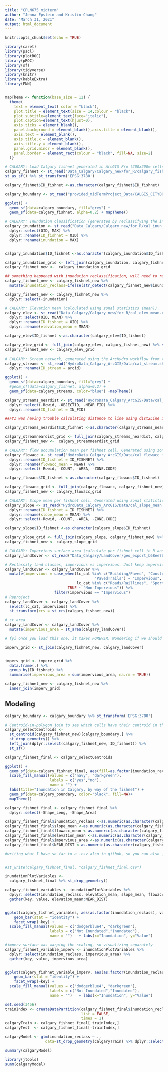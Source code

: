 ```yaml
---
title: "CPLN675_midterm"
author: "Jenna Epstein and Kristin Chang"
date: "March 31, 2021"
output: html_document
---
```


```r
knitr::opts_chunk$set(echo = TRUE)

library(caret)
library(pscl)
library(plotROC)
library(pROC)
library(sf)
library(tidyverse)
library(knitr)
library(kableExtra)
library(FNN)


mapTheme <- function(base_size = 12) {
  theme(
    text = element_text( color = "black"),
    plot.title = element_text(size = 14,colour = "black"),
    plot.subtitle=element_text(face="italic"),
    plot.caption=element_text(hjust=0),
    axis.ticks = element_blank(),
    panel.background = element_blank(),axis.title = element_blank(),
    axis.text = element_blank(),
    axis.title.x = element_blank(),
    axis.title.y = element_blank(),
    panel.grid.minor = element_blank(),
    panel.border = element_rect(colour = "black", fill=NA, size=2)
  )}

```

```r
# CALGARY: Load Calgary fishnet generated in ArcGIS Pro (200x200m cells).
calgary_fishnet <- st_read("Data_Calgary/Calgary_new/for_R/calgary_fishnet.shp") %>%
st_as_sf() %>% st_transform('EPSG:3780')

calgary_fishnet$ID_fishnet <-as.character(calgary_fishnet$ID_fishnet)

```


```r
calgary_boundary <- st_read("provided_midTermProject_Data/CALGIS_CITYBOUND_LIMIT/CALGIS_CITYBOUND_LIMIT.shp")
```


```r
ggplot() +
  geom_sf(data=calgary_boundary, fill="grey") +
  geom_sf(data=calgary_fishnet, alpha=0.2) + mapTheme()

```

```r
# CALGARY: Inundation classification (generated by reclassifying the initial inundation raster, and calculated using zonal statistics (maximum)).
calgary_inundation <- st_read("Data_Calgary/Calgary_new/for_R/cal_inun_max.xls") %>%
  dplyr::select(OID, MAX) %>%
  dplyr::rename(ID_fishnet = OID) %>%
  dplyr::rename(inundation = MAX)


calgary_inundation$ID_fishnet <-as.character(calgary_inundation$ID_fishnet)

calgary_inundation_grid <- left_join(calgary_inundation, calgary_fishnet) %>% st_as_sf()
calgary_fishnet_new <-  calgary_inundation_grid

## something happened with inundation reclassification, will need to redo it in arcgis pro. for now, I'll reclassify here
calgary_fishnet_new <- calgary_fishnet_new %>%
  mutate(inundation_reclass=ifelse(str_detect(calgary_fishnet_new$inundation, "2"), "1", "0"))

calgary_fishnet_new <- calgary_fishnet_new %>%
  dplyr::select(-inundation)

```


```r
# CALGARY: Elevation mean (calculated using zonal statistics (mean)).
calgary_elev <- st_read("Data_Calgary/Calgary_new/for_R/cal_elev_mean.xls") %>%
  dplyr::select(OID, MEAN) %>%
  dplyr::rename(ID_fishnet = OID) %>%
  dplyr::rename(elevation_mean = MEAN)

calgary_elev$ID_fishnet <-as.character(calgary_elev$ID_fishnet)

calgary_elev_grid <- full_join(calgary_elev, calgary_fishnet_new) %>% st_as_sf()
calgary_fishnet_new <- calgary_elev_grid


```

```r
# CALGARY: Stream network, generated using the ArcHydro workflow from the week4 lab in ArcGIS Pro.
calgary_streams <- st_read("HydroData_Calgary_ArcGIS/Data/cal_stream.shp") %>%
  dplyr::rename(ID_stream = arcid) 

```

```r
ggplot() +
  geom_sf(data=calgary_boundary, fill="grey") +
  #geom_sf(data=calgary_fishnet, alpha=0.2) + 
  geom_sf(data=calgary_streams, color="blue") +mapTheme()
```

```r
calgary_streams_neardist <- st_read("HydroData_Calgary_ArcGIS/Data/cal_stream_neardist.xls")  %>%
  dplyr::select(-Rowid, -OBJECTID, -NEAR_FID) %>%
  dplyr::rename(ID_fishnet = IN_FID)

##FYI was having trouble calculating distance to line using dist2Line in geosphere package in R, so decided to use the generate near table in ArcGIS to calculate from fishnet to stream. I have no idea if it used the centroid, though.

calgary_streams_neardist$ID_fishnet <-as.character(calgary_streams_neardist$ID_fishnet)

calgary_streamneardist_grid <- full_join(calgary_streams_neardist, calgary_fishnet_new) %>% st_as_sf()
calgary_fishnet_new <-  calgary_streamneardist_grid

```

```r
# CALGARY: flow accumulation mean per fishnet cell. Generated using zonal statistics (mean).
calgary_flowacc <- st_read("HydroData_Calgary_ArcGIS/Data/cal_flowacc_mean.xls") %>%
  dplyr::rename(ID_fishnet = ID_FISHNET) %>%
  dplyr::rename(flowacc_mean = MEAN) %>%
  dplyr::select(-Rowid, -COUNT, -AREA, -ZONE.CODE)

calgary_flowacc$ID_fishnet <-as.character(calgary_flowacc$ID_fishnet)

calgary_flowacc_grid <- full_join(calgary_flowacc, calgary_fishnet_new) %>%st_as_sf()
calgary_fishnet_new <- calgary_flowacc_grid 

```

```r
# CALGARY: Slope mean per fishnet cell. Generated using zonal statistics (mean).
calgary_slope <- st_read("HydroData_Calgary_ArcGIS/Data/cal_slope_mean.xls") %>%
  dplyr::rename(ID_fishnet = ID_FISHNET) %>%
  dplyr::rename(slope_mean = MEAN) %>%
  dplyr::select(-Rowid, -COUNT, -AREA, -ZONE.CODE)

calgary_slope$ID_fishnet <-as.character(calgary_slope$ID_fishnet)

calgary_slope_grid <- full_join(calgary_slope, calgary_fishnet_new) %>% st_as_sf()
calgary_fishnet_new <- calgary_slope_grid

```

```r
# CALGARY: Impervious surface area (calculate per fishnet cell in R and prep to join to fishnet later). FYI THIS IS A MASSIVE FILE AND GITHUB IS YELLING AT ME AND CAN'T LOAD IT, SO I ZIPPED IT UP AND YOU'LL NEED TO SAVE IT LOCALLY
calgary_landCover <- st_read("Data_Calgary/LandCover/geo_export_b68ee7b7-76c0-4bf4-96d2-02b12a13fe5f.shp")

# Reclassify land classes, impervious vs impervious. Just keep impervious.
calgary_landCover <- calgary_landCover %>% 
  mutate(impervious = case_when(lc_cat %in% c("Building/Paved", "Construction",
                                        "PavedTrails") ~ "Impervious",
                                lc_cat %in% c("Roads/Raillines", "SportFacility") ~ "Impervious",
                            TRUE ~ "Non-Impervious")) %>% 
                      filter(impervious == "Impervious")
# Reproject
calgary_landCover <- calgary_landCover %>% 
  select(lc_cat, impervious) %>% 
  st_transform(crs = st_crs(calgary_fishnet_new))

# st_area
calgary_landCover <- calgary_landCover %>% 
  mutate(impervious_area = st_area(calgary_landCover))
```
```r

# fyi once you load this one, it takes FOREVER. Wondering if we should do zonal geom in arcgis instead...

imperv_grid <- st_join(calgary_fishnet_new, calgary_landCover)


imperv_grid <- imperv_grid %>% 
  data.frame(.) %>% 
  group_by(ID_fishnet) %>% 
  summarise(impervious_area = sum(impervious_area, na.rm = TRUE))

calgary_fishnet_new <- calgary_fishnet_new %>% 
  inner_join(imperv_grid)


```

## Modeling

```r
calgary_boundary <- calgary_boundary %>% st_transform('EPSG:3780')

```

```r
# Centroid-in-polygon join to see which cells have their centroid in the buffer
calgary_selectCentroids <-
  st_centroid(calgary_fishnet_new)[calgary_boundary,] %>%
  st_drop_geometry() %>%
  left_join(dplyr::select(calgary_fishnet_new, ID_fishnet)) %>%
  st_sf()

calgary_fishnet_final <- calgary_selectCentroids 
```

```r
ggplot() + 
  geom_sf(data=calgary_fishnet_final, aes(fill=as.factor(inundation_reclass))) +
  scale_fill_manual(values = c("navy", "darkgreen"),
                    labels = c("yes","no"),
                    name = "") +
  labs(title="Inundation in Calgary, by way of the fishnet") +
  geom_sf(data=calgary_boundary, color="black", fill=NA)+
  mapTheme()

```

```r
calgary_fishnet_final <- calgary_fishnet_final %>%
  dplyr::select(-Shape_Leng, -Shape_Area)

calgary_fishnet_final$inundation_reclass <-as.numeric(as.character(calgary_fishnet_final$inundation_reclass))
calgary_fishnet_final$slope_mean <-as.numeric(as.character(calgary_fishnet_final$slope_mean))
calgary_fishnet_final$flowacc_mean <-as.numeric(as.character(calgary_fishnet_final$flowacc_mean))
calgary_fishnet_final$elevation_mean <-as.numeric(as.character(calgary_fishnet_final$elevation_mean))
calgary_fishnet_final$impervious_area <-as.numeric(as.character(calgary_fishnet_final$impervious_area))
calgary_fishnet_final$NEAR_DIST <-as.numeric(as.character(calgary_fishnet_final$NEAR_DIST))
```


```r

#writing what I have so far to a .csv also in github, so you can also just load this back in and do a join to the fishnet shapefile (using ID_fishnet as the joiner)


#st_write(calgary_fishnet_final, "calgary_fishnet_final.csv")

```

```r
inundationPlotVariables <- 
  calgary_fishnet_final %>% st_drop_geometry()
```


```r
calgary_fishnet_variables <- inundationPlotVariables %>%
  dplyr::select(inundation_reclass, elevation_mean, slope_mean, flowacc_mean, NEAR_DIST) %>%
  gather(key, value, elevation_mean:NEAR_DIST)


ggplot(calgary_fishnet_variables, aes(as.factor(inundation_reclass), value, fill=as.factor(inundation_reclass))) + 
    geom_bar(stat = "identity") +
    facet_wrap(~key) +
  scale_fill_manual(values = c("dodgerblue4", "darkgreen"),
                    labels = c("Not Inundated","Inundated"),
                    name = "")   + labs(x="Inundation", y="Value")
```

```r
#imperv surface was warping the scaling, so visualizing separately
calgary_fishnet_variable_imperv <- inundationPlotVariables %>%
  dplyr::select(inundation_reclass, impervious_area) %>%
  gather(key, value, impervious_area)


ggplot(calgary_fishnet_variable_imperv, aes(as.factor(inundation_reclass), value, fill=as.factor(inundation_reclass))) + 
    geom_bar(stat = "identity") +
    facet_wrap(~key) +
  scale_fill_manual(values = c("dodgerblue4", "darkgreen"),
                    labels = c("Not Inundated","Inundated"),
                    name = "")   + labs(x="Inundation", y="Value")
```


```r
set.seed(3456)
trainIndex <- createDataPartition(calgary_fishnet_final$inundation_reclass, p = .70,
                                  list = FALSE,
                                  times = 1)
calgaryTrain <- calgary_fishnet_final[ trainIndex,]
calgaryTest  <- calgary_fishnet_final[-trainIndex,]
```

```r
calgaryModel <- glm(inundation_reclass ~ .,
                  data=st_drop_geometry(calgaryTrain) %>% dplyr::select(-ID_fishnet), family="binomial")
```

```r
summary(calgaryModel)
```
```r
library(jtools)
summ(calgaryModel)

```

